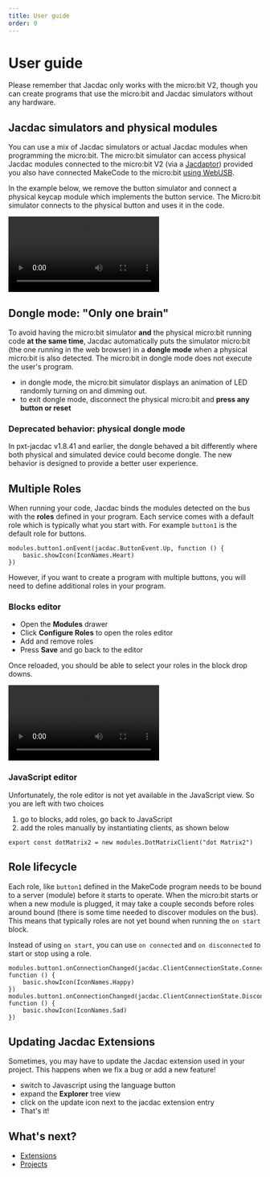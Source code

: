 ```yaml
---
title: User guide
order: 0
---
```


# User guide

Please remember that Jacdac only works with the micro:bit V2, though you
can create programs that use the micro:bit and Jacdac simulators without any hardware.

## Jacdac simulators and physical modules

You can use a mix of Jacdac simulators or actual Jacdac modules when programming
the micro:bit. The micro:bit simulator can access physical Jacdac modules connected
to the micro:bit V2 (via a [Jacdaptor](/devices/microbit-educational-foundation/microbitv2/))
provided you also have connected MakeCode
to the micro:bit [using WebUSB](https://makecode.microbit.org/device/usb/webusb).

In the example below, we remove the button simulator and
connect a physical keycap module which implements the button service.
The Micro:bit simulator connects to the physical button and uses it in the code.

<Video
    label="Hardware button show large and small heart when pressed"
    src="user-guide-hardwareheartbeat"
/>

## Dongle mode: "Only one brain"

To avoid having the micro:bit simulator **and** the physical micro:bit running code **at the same time**,
Jacdac automatically puts the simulator micro:bit (the one running in the web browser) in a **dongle mode** when a physical micro:bit is also detected.
The micro:bit in dongle mode does not execute the user's program.

-   in dongle mode, the micro:bit simulator displays an animation of LED randomly turning on and dimming out.
-   to exit dongle mode, disconnect the physical micro:bit and **press any button or reset**

### Deprecated behavior: physical dongle mode

In pxt-jacdac v1.8.41 and earlier, the dongle behaved a bit differently where both physical and simulated device could become dongle.
The new behavior is designed to provide a better user experience.

## Multiple Roles

When running your code, Jacdac binds the modules detected on the bus with the **roles** defined in your program.
Each service comes with a default role which is typically what you start with. For example `button1` is the default role for buttons.

```blocks
modules.button1.onEvent(jacdac.ButtonEvent.Up, function () {
    basic.showIcon(IconNames.Heart)
})
```

However, if you want to create a program with multiple buttons, you will need to define additional roles in your program.

### Blocks editor

-   Open the **Modules** drawer
-   Click **Configure Roles** to open the roles editor
-   Add and remove roles
-   Press **Save** and go back to the editor

Once reloaded, you should be able to select your roles in the block drop downs.

<Video
    label="An animation that shows how to create new roles"
    src="user-guide-multiroles"
/>

### JavaScript editor

Unfortunately, the role editor is not yet available in the JavaScript view. So you are left with two choices

1. go to blocks, add roles, go back to JavaScript
2. add the roles manually by instantiating clients, as shown below

```sts
export const dotMatrix2 = new modules.DotMatrixClient("dot Matrix2")
```

## Role lifecycle

Each role, like `button1` defined in the MakeCode program needs to be bound to a server (module) before it starts to operate.
When the micro:bit starts or when a new module is plugged, it may take a couple seconds before roles around bound (there is some time needed to discover modules on the bus).
This means that typically roles are not yet bound when running the `on start` block.

Instead of using `on start`, you can use `on connected` and `on disconnected`
to start or stop using a role.

```blocks
modules.button1.onConnectionChanged(jacdac.ClientConnectionState.Connected, function () {
    basic.showIcon(IconNames.Happy)
})
modules.button1.onConnectionChanged(jacdac.ClientConnectionState.Disconnected, function () {
    basic.showIcon(IconNames.Sad)
})
```

## Updating Jacdac Extensions

Sometimes, you may have to update the Jacdac extension used in your project. This happens when we fix a bug or add a new feature!

-   switch to Javascript using the language button
-   expand the **Explorer** tree view
-   click on the update icon next to the jacdac extension entry
-   That's it!

## What's next?

-   [Extensions](/clients/makecode/extensions/)
-   [Projects](/clients/makecode/projects/)

